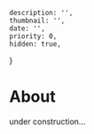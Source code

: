     description: '',
    thumbnail: '',
    date: '',
    priority: 0,
    hidden: true,
}

# About
under construction...